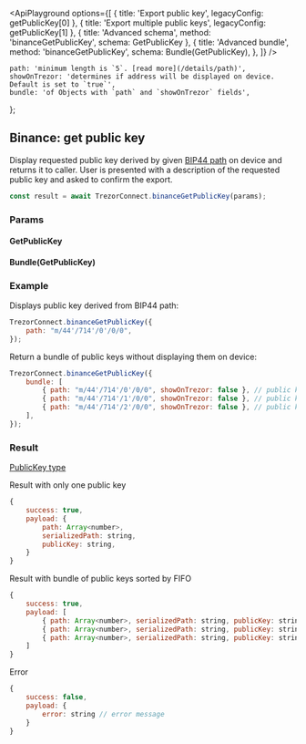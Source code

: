 

<ApiPlayground
    options={[
        { title: 'Export public key', legacyConfig: getPublicKey[0] },
        { title: 'Export multiple public keys', legacyConfig: getPublicKey[1] },
        { title: 'Advanced schema', method: 'binanceGetPublicKey', schema: GetPublicKey },
        {
            title: 'Advanced bundle',
            method: 'binanceGetPublicKey',
            schema: Bundle(GetPublicKey),
        },
    ]}
/>

    path: 'minimum length is `5`. [read more](/details/path)',
    showOnTrezor: 'determines if address will be displayed on device. Default is set to `true`',
    bundle: 'of Objects with `path` and `showOnTrezor` fields',
};

## Binance: get public key

Display requested public key derived by given [BIP44 path](/details/path) on device and returns it to caller.
User is presented with a description of the requested public key and asked to confirm the export.

```javascript
const result = await TrezorConnect.binanceGetPublicKey(params);
```

### Params

<CommonParamsLink />

#### GetPublicKey

<ParamsTable schema={GetPublicKey} descriptions={paramDescriptions} />

#### Bundle(GetPublicKey)

<Param name="bundle" type="`Array` of Objects with above schema" />

### Example

Displays public key derived from BIP44 path:

```javascript
TrezorConnect.binanceGetPublicKey({
    path: "m/44'/714'/0'/0/0",
});
```

Return a bundle of public keys without displaying them on device:

```javascript
TrezorConnect.binanceGetPublicKey({
    bundle: [
        { path: "m/44'/714'/0'/0/0", showOnTrezor: false }, // public key 1
        { path: "m/44'/714'/1'/0/0", showOnTrezor: false }, // public key 2
        { path: "m/44'/714'/2'/0/0", showOnTrezor: false }, // public key 3
    ],
});
```

### Result

[PublicKey type](https://github.com/trezor/trezor-suite/blob/develop/packages/connect/src/types/params.ts)

Result with only one public key

```javascript
{
    success: true,
    payload: {
        path: Array<number>,
        serializedPath: string,
        publicKey: string,
    }
}
```

Result with bundle of public keys sorted by FIFO

```javascript
{
    success: true,
    payload: [
        { path: Array<number>, serializedPath: string, publicKey: string }, // public key 1
        { path: Array<number>, serializedPath: string, publicKey: string }, // public key 2
        { path: Array<number>, serializedPath: string, publicKey: string }  // public key 3
    ]
}
```

Error

```javascript
{
    success: false,
    payload: {
        error: string // error message
    }
}
```
